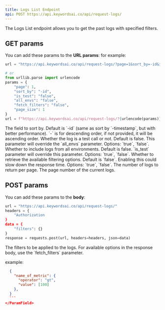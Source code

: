 ```yaml
---
title: Logs List Endpoint
api: POST https://api.keywordsai.co/api/request-logs/
---
```


The Logs List endpoint allows you to get the past logs with specified filters.


## GET params
You can add these params to the **URL params**:
for example:

```python
url = "https://api.keywordsai.co/api/request-logs/?page=1&sort_by=-id&is_test=false&all_envs=false&fetch_filters=false&page_size=1"

# or
from urllib.parse import urlencode
params = {
    "page": 1,
    "sort_by": "-id",
    "is_test": "false",
    "all_envs": "false",
    "fetch_filters": "false",
    "page_size": 1
}
url = f"https://api.keywordsai.co/api/request-logs/?{urlencode(params)}"
```

<ParamField name="sort_by" type="string" required>
  The field to sort by. Default is `-id` (same as sort by `-timestamp`, but with better performance).
  `-` is for descending order, if not provided, it will be ascending order.
</ParamField>

<ParamField name="is_test" type="string" default="false">
  Whether the log is a test call or not. Default is false. This parameter will override the `all_envs` parameter.
  Options: `true`, `false`.
</ParamField>

<ParamField name="all_envs" type="string" default="false">
  Whether to include logs from all environments. Default is false. `is_test` parameter will override this parameter.
  Options: `true`, `false`.
</ParamField>

<ParamField name="fetch_filters" type="string" default="false">
  Whether to retrieve the available filtering options. Default is `false`. Enabling this could slow down the response time.
  Options: `true`, `false`.
</ParamField>

<ParamField name="page_size" type="number" default={100}>
  The number of logs to return per page.
</ParamField>

<ParamField name="page" type="number" default={1}>
  The page number of the current logs.
</ParamField>

## POST params
You can add these params to the **body**:
```python
url = "https://api.keywordsai.co/api/request-logs/"
headers = {
    "Authorization
}
data = {
    "filters": {}
}
response = requests.post(url, headers=headers, json=data)
```

<ParamField name="filters" type="object" default={{}}>
  The filters to be applied to the logs. For available options in the response body, use the `fetch_filters` parameter.

  example:
  ```json
    {
      "name_of_metric": {
        "operator": "gt",
        "value": [100]
      },
    }
    ```
</ParamField>